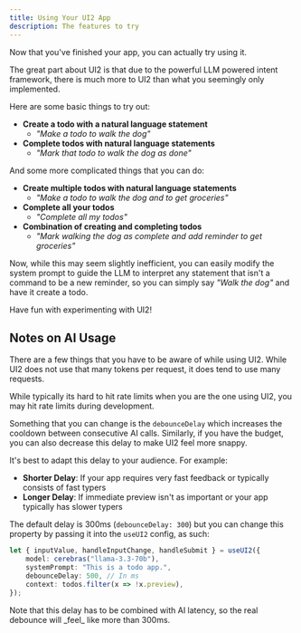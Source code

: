 ```yaml
---
title: Using Your UI2 App
description: The features to try
---
```


Now that you've finished your app, you can actually try using it.

The great part about UI2 is that due to the powerful LLM powered intent framework, there is much more to UI2 than what you seemingly only implemented.

Here are some basic things to try out:

- **Create a todo with a natural language statement**
  - _"Make a todo to walk the dog"_
- **Complete todos with natural language statements**
  - _"Mark that todo to walk the dog as done"_

And some more complicated things that you can do:

- **Create multiple todos with natural language statements**
  - _"Make a todo to walk the dog and to get groceries"_
- **Complete all your todos**
  - _"Complete all my todos"_
- **Combination of creating and completing todos**
  - _"Mark walking the dog as complete and add reminder to get groceries"_

Now, while this may seem slightly inefficient, you can easily modify the system prompt to guide the LLM to interpret any statement that isn't a command to be a new reminder, so you can simply say _"Walk the dog"_ and have it create a todo.

Have fun with experimenting with UI2!

## Notes on AI Usage

There are a few things that you have to be aware of while using UI2. While UI2 does not use that many tokens per request, it does tend to use many requests.

<Callout type="warn">
	While typically its hard to hit rate limits when you are the one using UI2,
	you may hit rate limits during development.
</Callout>

Something that you can change is the `debounceDelay` which increases the cooldown between consecutive AI calls. Similarly, if you have the budget, you can also decrease this delay to make UI2 feel more snappy.

It's best to adapt this delay to your audience. For example:

- **Shorter Delay**: If your app requires very fast feedback or typically consists of fast typers
- **Longer Delay**: If immediate preview isn't as important or your app typically has slower typers

The default delay is 300ms (`debounceDelay: 300`) but you can change this property by passing it into the `useUI2` config, as such:

```ts
let { inputValue, handleInputChange, handleSubmit } = useUI2({
	model: cerebras("llama-3.3-70b"),
	systemPrompt: "This is a todo app.",
	debounceDelay: 500, // In ms
	context: todos.filter(x => !x.preview),
});
```

<Callout>
	Note that this delay has to be combined with AI latency, so the real debounce
	will _feel_ like more than 300ms.
</Callout>
